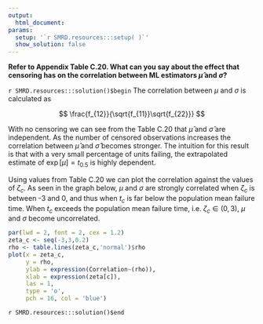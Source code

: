 ```yaml
---
output:
  html_document:
params:
  setup: '`r SMRD.resources:::setup( )`'
  show_solution: false
---
```


__Refer to Appendix Table C.20.  What can you say about the effect that censoring has on the correlation between ML estimators $\widehat{\mu}$ and $\widehat{\sigma}$?__

`r SMRD.resources:::solution()$begin`
The correlation between $\mu$ and $\sigma$ is calculated as

$$
\frac{f_{12}}{\sqrt{f_{11}}\sqrt{f_{22}}}
$$ 

With no censoring we can see from the Table C.20 that $\widehat{\mu}$ and $\widehat{\sigma}$ are independent. As the number of censored observations increases the correlation between $\widehat{\mu}$ and $\widehat{\sigma}$ becomes stronger.  The intuition for this result is that with a very small percentage of units failing, the extrapolated estimate of $\exp[\mu]=t_{0.5}$ is highly dependent.

Using values from Table C.20 we can plot the correlation against the values of $\zeta_c$. As seen in the graph below, $\mu$ and $\sigma$ are strongly correlated when $\zeta_c$ is between -3 and 0, and thus when $t_c$ is far below the population mean failure time.  When $t_c$ exceeds the population mean failure time, i.e. $\zeta_c \in (0,3)$, $\mu$ and $\sigma$ become uncorrelated.

```r
par(lwd = 2, font = 2, cex = 1.2)
zeta_c <- seq(-3,3,0.2)
rho <- table.lines(zeta_c,'normal')$rho
plot(x = zeta_c,
     y = rho,
     ylab = expression(Correlation~(rho)), 
     xlab = expression(zeta[c]),
     las = 1, 
     type = 'o',
     pch = 16, col = 'blue')
```
`r SMRD.resources:::solution()$end`
